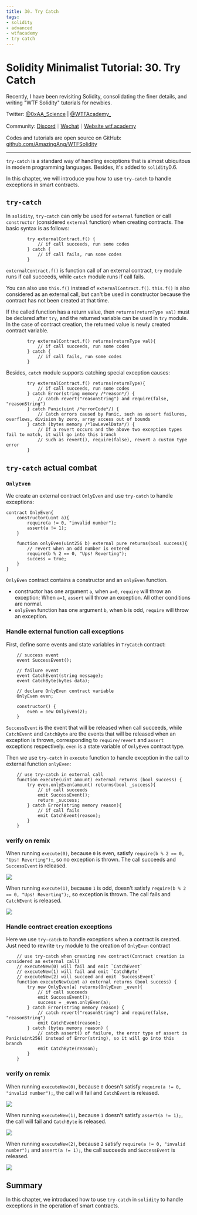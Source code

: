 ```yaml
---
title: 30. Try Catch
tags:
- solidity
- advanced
- wtfacademy
- try catch
---
```


# Solidity Minimalist Tutorial: 30. Try Catch
<QuizProgress courseId={SOLIDITY_ADVANCED_ID} lessonId={SOLIDITY_ADVANCED_LESSON_ID_15} />

Recently, I have been revisiting Solidity, consolidating the finer details, and writing "WTF Solidity" tutorials for newbies. 

Twitter: [@0xAA_Science](https://twitter.com/0xAA_Science) | [@WTFAcademy_](https://twitter.com/WTFAcademy_)

Community: [Discord](https://discord.wtf.academy)｜[Wechat](https://docs.google.com/forms/d/e/1FAIpQLSe4KGT8Sh6sJ7hedQRuIYirOoZK_85miz3dw7vA1-YjodgJ-A/viewform?usp=sf_link)｜[Website wtf.academy](https://wtf.academy)

Codes and tutorials are open source on GitHub: [github.com/AmazingAng/WTFSolidity](https://github.com/AmazingAng/WTFSolidity)

-----

`try-catch` is a standard way of handling exceptions that is almost ubiquitous in modern programming languages. Besides, it's added to `solidity`0.6.

In this chapter, we will introduce you how to use `try-catch` to handle exceptions in smart contracts. 

## `try-catch`
In `solidity`, `try-catch` can only be used for `external` function or call `constructor` (considered `external` function) when creating contracts. The basic syntax is as follows:
```solidity
        try externalContract.f() {
            // if call succeeds, run some codes
        } catch {
            // if call fails, run some codes
        }
```
`externalContract.f()` is function call of an external contract, `try` module runs if call succeeds, while `catch` module runs if call fails.

You can also use `this.f()` instead of `externalContract.f()`. `this.f()` is also considered as an external call, but can't be used in constructor because the contract has not been created at that time.

If the called function has a return value, then `returns(returnType val)` must be declared after `try`, and the returned variable can be used in `try` module. In the case of contract creation, the returned value is newly created contract variable.
```solidity
        try externalContract.f() returns(returnType val){
            // if call succeeds, run some codes
        } catch {
            // if call fails, run some codes
        }
```

Besides, `catch` module supports catching special exception causes:

```solidity
        try externalContract.f() returns(returnType){
            // if call succeeds, run some codes
        } catch Error(string memory /*reason*/) {
            // catch revert("reasonString") and require(false, "reasonString")
        } catch Panic(uint /*errorCode*/) {
            // Catch errors caused by Panic, such as assert failures, overflows, division by zero, array access out of bounds
        } catch (bytes memory /*lowLevelData*/) {
            // If a revert occurs and the above two exception types fail to match, it will go into this branch
            // such as revert(), require(false), revert a custom type error
        }
```

## `try-catch` actual combat
### `OnlyEven`
We create an external contract `OnlyEven` and use `try-catch` to handle exceptions:

```solidity
contract OnlyEven{
    constructor(uint a){
        require(a != 0, "invalid number");
        assert(a != 1);
    }

    function onlyEven(uint256 b) external pure returns(bool success){
        // revert when an odd number is entered
        require(b % 2 == 0, "Ups! Reverting");
        success = true;
    }
}
```
`OnlyEven` contract contains a constructor and an `onlyEven` function.

- constructor has one argument `a`, when `a=0`, `require` will throw an exception; When `a=1`, `assert` will throw an exception. All other conditions are normal.
- `onlyEven` function has one argument `b`, when `b` is odd, `require` will throw an exception.

### Handle external function call exceptions
First, define some events and state variables in `TryCatch` contract:
```solidity
    // success event
    event SuccessEvent();

    // failure event
    event CatchEvent(string message);
    event CatchByte(bytes data);

    // declare OnlyEven contract variable
    OnlyEven even;

    constructor() {
        even = new OnlyEven(2);
    }
```
`SuccessEvent` is the event that will be released when call succeeds, while `CatchEvent` and `CatchByte` are the events that will be released when an exception is thrown, corresponding to `require/revert` and `assert` exceptions respectively. `even` is a state variable of `OnlyEven` contract type.

Then we use `try-catch` in `execute` function to handle exception in the call to external function `onlyEven`:

```solidity
    // use try-catch in external call
    function execute(uint amount) external returns (bool success) {
        try even.onlyEven(amount) returns(bool _success){
            // if call succeeds
            emit SuccessEvent();
            return _success;
        } catch Error(string memory reason){
            // if call fails
            emit CatchEvent(reason);
        }
    }
```
### verify on remix

When running `execute(0)`, because `0` is even, satisfy `require(b % 2 == 0, "Ups! Reverting");`, so no exception is thrown. The call succeeds and `SuccessEvent` is released.

![](./img/30-1_en.jpg)

When running `execute(1)`, because `1` is odd, doesn't satisfy `require(b % 2 == 0, "Ups! Reverting");`, so exception is thrown. The call fails and `CatchEvent` is released.

![](./img/30-2_en.jpg)

### Handle contract creation exceptions

Here we use `try-catch` to handle exceptions when a contract is created. Just need to rewrite `try` module to the creation of `OnlyEven` contract

```solidity
    // use try-catch when creating new contract(Contract creation is considered an external call)
    // executeNew(0) will fail and emit `CatchEvent`
    // executeNew(1) will fail and emit `CatchByte`
    // executeNew(2) will succeed and emit `SuccessEvent`
    function executeNew(uint a) external returns (bool success) {
        try new OnlyEven(a) returns(OnlyEven _even){
            // if call succeeds
            emit SuccessEvent();
            success = _even.onlyEven(a);
        } catch Error(string memory reason) {
            // catch revert("reasonString") and require(false, "reasonString")
            emit CatchEvent(reason);
        } catch (bytes memory reason) {
            // catch assert() of failure, the error type of assert is Panic(uint256) instead of Error(string), so it will go into this branch
            emit CatchByte(reason);
        }
    }
```

### verify on remix

When running `executeNew(0)`, because `0` doesn't satisfy `require(a != 0, "invalid number");`, the call will fail and `CatchEvent` is released.

![](./img/30-3_en.jpg)

When running `executeNew(1)`, because `1` doesn't satisfy `assert(a != 1);`, the call will fail and `CatchByte` is released.

![](./img/30-4_en.jpg)

When running `executeNew(2)`, because `2` satisfy `require(a != 0, "invalid number");` and `assert(a != 1);`, the call succeeds and `SuccessEvent` is released.

![](./img/30-5_en.jpg)

## Summary
In this chapter, we introduced how to use `try-catch` in `solidity` to handle exceptions in the operation of smart contracts.

<QuizForm courseId={SOLIDITY_ADVANCED_ID} lessonId={SOLIDITY_ADVANCED_LESSON_ID_15} />